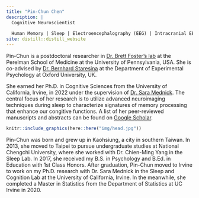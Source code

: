 ```yaml
---
title: "Pin-Chun Chen"
description: |
  Cognitive Neuroscientist
  
  Human Memory | Sleep | Electroencephalography (EEG) | Intracranial EEG | fMRI
site: distill::distill_website
---
```

Pin-Chun is a postdoctoral researcher in [Dr. Brett Foster's lab](https://www.med.upenn.edu/apps/faculty/index.php/g275/p9416634) at the Perelman School of Medicine at the University of Pennsylvania, USA. She is co-advised by [Dr. Bernhard Staresina](https://www.psy.ox.ac.uk/people/bernhard-staresina) at the Department of Experimental Psychology at Oxford University, UK. 

She earned her Ph.D. in Cognitive Sciences from the University of California, Irvine, in 2022 under the supervision of [Dr. Sara Mednick](http://sleepandcognitionlab.org). The central focus of her research is to utilize  advanced neuroimaging techniques during sleep to characterize signatures of memory processing that enhance our congitive functions. A list of her peer-reviewed manuscripts and abstracts can be found on [Google Scholar](https://scholar.google.com/citations?user=zhIGL70AAAAJ&hl=en&oi=ao).

```r
knitr::include_graphics(here::here("img/head.jpg"))
```
Pin-Chun was born and grew up in Kaohsiung, a city in southern Taiwan. In 2013, she moved to Taipei to pursue undergraduate studies at National Chengchi University, where she worked with Dr. Chien-Ming Yang in the Sleep Lab. In 2017, she received my B.S. in Psychology and B.Ed. in Education with 1st Class Honors. After graduation, Pin-Chun moved to Irvine to work on my Ph.D. research with Dr. Sara Mednick in the Sleep and Cognition Lab at the University of California, Irvine. In the meanwhile, she completed a Master in Statistics from the Department of Statistics at UC Irvine in 2020.
